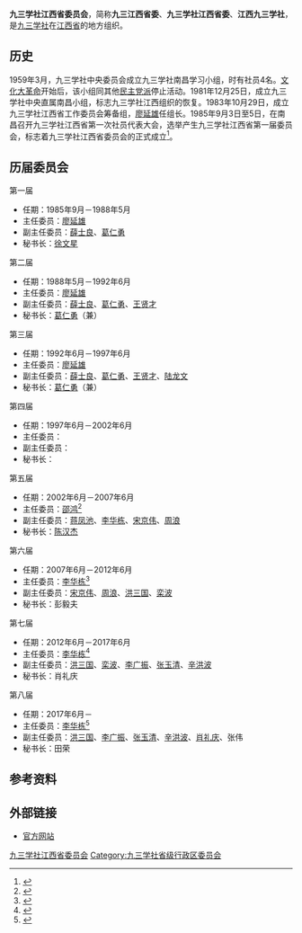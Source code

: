 {{Infobox PRCG
|机构名称 = 九三学社江西省委员会
|标志1    =
|格言1    =
|届数     = 八
|任期始   = 2017年6月
|任期终   =
|职位1    = 主任委员
|人员1    = [[李华栋|李华栋]]
|职位2    = 副主任委员
|人员2    = [[洪三国|洪三国]]、[[李广振|李广振]]、[[张玉清|张玉清]]、[[辛洪波|辛洪波]]、[[肖礼庆|肖礼庆]]、张伟
|人数2    = 7
|职位3    = 秘书长
|人员3    = 田荣
|组织法规 = 九三学社章程
|上级机构 = [[九三学社中央委员会|九三学社中央委员会]]
|机构类型 = [[民主党派|民主党派]][[中国一级行政区|省级行政区]][[委员会|委员会]]
|行政级别 = 正厅级
|场所1    = 九三学社江西省委员会办公室
|地址1    = 江西省[[南昌市|南昌市]]红谷滩卧龙路999号江西省行政中心西7栋5楼
|邮编1    = 330036
|电话1    = {{tel|86|791|88913388}}
|官网1    = {{url|http://www.93jx.org/|官方网站}}
}}
'''九三学社江西省委员会'''，简称'''九三江西省委'''、'''九三学社江西省委'''、'''江西九三学社'''，是[[九三学社|九三学社]]在[[江西省|江西省]]的地方组织。
== 历史 ==
1959年3月，九三学社中央委员会成立九三学社南昌学习小组，时有社员4名。[[文化大革命|文化大革命]]开始后，该小组同其他[[民主党派|民主党派]]停止活动。1981年12月25日，成立九三学社中央直属南昌小组，标志九三学社江西组织的恢复。1983年10月29日，成立九三学社江西省工作委员会筹备组，[[廖延雄|廖延雄]]任组长。1985年9月3日至5日，在南昌召开九三学社江西省第一次社员代表大会，选举产生九三学社江西省第一届委员会，标志着九三学社江西省委员会的正式成立<ref>{{cite book |title=江西省志·中国民主党派江西省地方组织志 |date=2000 |publisher=江西省新闻出版局}}</ref>。

== 历届委员会 ==
;第一届
*任期：1985年9月－1988年5月
*主任委员：[[廖延雄|廖延雄]]
*副主任委员：[[薛士良|薛士良]]、[[葛仁勇|葛仁勇]]
*秘书长：[[徐文星|徐文星]]

;第二届
*任期：1988年5月－1992年6月
*主任委员：[[廖延雄|廖延雄]]
*副主任委员：[[薛士良|薛士良]]、[[葛仁勇|葛仁勇]]、[[王贤才|王贤才]]
*秘书长：[[葛仁勇|葛仁勇]]（兼）

;第三届
*任期：1992年6月－1997年6月
*主任委员：[[廖延雄|廖延雄]]
*副主任委员：[[薛士良|薛士良]]、[[葛仁勇|葛仁勇]]、[[王贤才|王贤才]]、[[陆龙文|陆龙文]]
*秘书长：[[葛仁勇|葛仁勇]]（兼）

;第四届
*任期：1997年6月－2002年6月
*主任委员：
*副主任委员：
*秘书长：

;第五届
*任期：2002年6月－2007年6月
*主任委员：[[邵鸿|邵鸿]]<ref>{{cite book |title=江西年鉴2003 |date=2003 |publisher=方志出版社 |isbn=9787801921222 |page=102}}</ref>
*副主任委员：[[蒋凤池|蒋凤池]]、[[李华栋|李华栋]]、[[宋京伟|宋京伟]]、[[周浪|周浪]]
*秘书长：[[陈汉杰|陈汉杰]]

;第六届
*任期：2007年6月－2012年6月
*主任委员：[[李华栋|李华栋]]<ref>{{cite web |title=九三学社江西省第六次代表大会闭幕 李华栋当选主委 |url=http://news.sina.com.cn/c/2007-06-28/145812108793s.shtml |publisher=新浪 |date=2007-06-28}}</ref>
*副主任委员：[[宋京伟|宋京伟]]、[[周浪|周浪]]、[[洪三国|洪三国]]、[[栾波|栾波]]
*秘书长：彭毅夫

;第七届
*任期：2012年6月－2017年6月
*主任委员：[[李华栋|李华栋]]<ref>{{cite web |author=张玉珍 |title=九三学社江西省第七次代表大会闭幕 |url=http://jiangxi.jxnews.com.cn/system/2012/06/22/012019635.shtml |publisher=大江网-江西日报 |date=2012-06-22}}</ref>
*副主任委员：[[洪三国|洪三国]]、[[栾波|栾波]]、[[李广振|李广振]]、[[张玉清|张玉清]]、[[辛洪波|辛洪波]]
*秘书长：肖礼庆

;第八届
*任期：2017年6月－
*主任委员：[[李华栋|李华栋]]<ref>{{cite web |title=九三学社江西省第八次代表大会在昌召开 |url=http://jxzx.jxnews.com.cn/system/2017/06/27/016234203.shtml |publisher=江西政协新闻网 |date=2017-06-27}}</ref>
*副主任委员：[[洪三国|洪三国]]、[[李广振|李广振]]、[[张玉清|张玉清]]、[[辛洪波|辛洪波]]、[[肖礼庆|肖礼庆]]、张伟
*秘书长：田荣
== 参考资料 ==
{{reflist}}
== 外部链接 ==
*[http://www.93jx.org/ 官方网站]{{Wayback|url=http://www.93jx.org/ |date=20200224045558 }}
{{中华人民共和国各省级行政区|委员会|九三学社|仅内地=yes}}

{{Authority control}}
[[Category:九三学社江西省委员会|]]
[[Category:九三学社省级行政区委员会|Category:九三学社省级行政区委员会]]